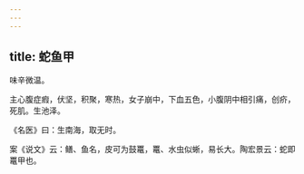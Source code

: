 ```yaml
---
---
---
```

title: 蛇鱼甲
---



味辛微温。

主心腹症瘕，伏坚，积聚，寒热，女子崩中，下血五色，小腹阴中相引痛，创疥，死肌。生池泽。

《名医》曰：生南海，取无时。

案《说文》云：鳝、鱼名，皮可为鼓鼍，鼍、水虫似蜥，易长大。陶宏景云：蛇即鼍甲也。